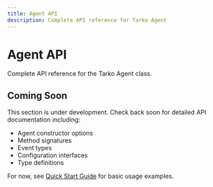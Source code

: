 ```yaml
---
title: Agent API
description: Complete API reference for Tarko Agent
---
```


# Agent API

Complete API reference for the Tarko Agent class.

## Coming Soon

This section is under development. Check back soon for detailed API documentation including:

- Agent constructor options
- Method signatures
- Event types
- Configuration interfaces
- Type definitions

For now, see [Quick Start Guide](/guide/quick-start) for basic usage examples.
